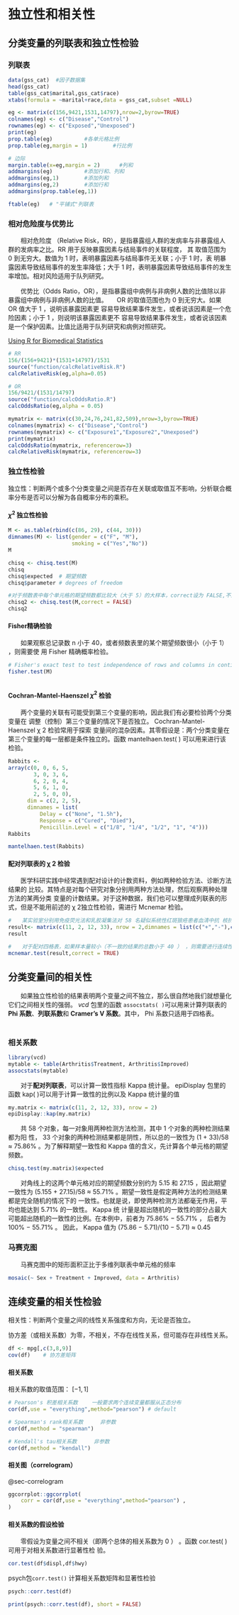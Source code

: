 # 独立性和相关性

## 分类变量的列联表和独立性检验

### 列联表

```r
data(gss_cat)  #因子数据集
head(gss_cat)
table(gss_cat$marital,gss_cat$race)
xtabs(formula = ~marital+race,data = gss_cat,subset =NULL)
```

```r
eg <- matrix(c(156,9421,1531,14797),nrow=2,byrow=TRUE)
colnames(eg) <- c("Disease","Control")
rownames(eg) <- c("Exposed","Unexposed")
print(eg)
prop.table(eg)          #各单元格比例
prop.table(eg,margin = 1)        #行比例 

# 边际
margin.table(x=eg,margin = 2)      #列和
addmargins(eg)          #添加行和、列和
addmargins(eg,1)        #添加列和
addmargins(eg,2)        #添加行和
addmargins(prop.table(eg,1))

ftable(eg)   # "平铺式"列联表
```

### 相对危险度与优势比


　　相对危险度 （Relative Risk，RR），是指暴露组人群的发病率与非暴露组人群的发病率之比。RR 用于反映暴露因素与结局事件的关联程度， 其 取值范围为 0 到无穷大。数值为 1 时，表明暴露因素与结局事件无关联；小于 1 时，表 明暴露因素导致结局事件的发生率降低；大于 1 时，表明暴露因素导致结局事件的发生率增加。相对风险适用于队列研究。

　　优势比（Odds Ratio，OR），是指暴露组中病例与非病例人数的比值除以非暴露组中病例与非病例人数的比值。　　OR 的取值范围也为 0 到无穷大。如果 OR 值大于 1 ，说明该暴露因素更 容易导致结果事件发生，或者说该因素是一个危险因素；小于 1 ，则说明该暴露因素更不 容易导致结果事件发生，或者说该因素是一个保护因素。比值比适用于队列研究和病例对照研究。

[Using R for Biomedical Statistics](https://a-little-book-of-r-for-biomedical-statistics.readthedocs.io/en/latest/src/biomedicalstats.html)


```r
# RR
156/(156+9421)*(1531+14797)/1531
source("function/calcRelativeRisk.R")
calcRelativeRisk(eg,alpha=0.05)

# OR
156/9421/(1531/14797)
source("function/calcOddsRatio.R")
calcOddsRatio(eg,alpha = 0.05)
```

```r
mymatrix <- matrix(c(30,24,76,241,82,509),nrow=3,byrow=TRUE)
colnames(mymatrix) <- c("Disease","Control")
rownames(mymatrix) <- c("Exposure1","Exposure2","Unexposed")
print(mymatrix)
calcOddsRatio(mymatrix, referencerow=3)
calcRelativeRisk(mymatrix, referencerow=3)
```



### 独立性检验

独立性：判断两个或多个分类变量之间是否存在关联或取值互不影响，分析联合概率分布是否可以分解为各自概率分布的乘积。

#### $\chi^2$ 独立性检验

```r
M <- as.table(rbind(c(86, 29), c(44, 30)))
dimnames(M) <- list(gender = c("F", "M"),
                    smoking = c("Yes","No"))
M

chisq <- chisq.test(M)
chisq
chisq$expected  # 期望频数
chisq$parameter # degrees of freedom

#对于频数表中每个单元格的期望频数都比较大（大于 5）的大样本，correct设为 FALSE,不进行连续校正
chisq2 <- chisq.test(M,correct = FALSE) 
chisq2
```

#### Fisher精确检验

　　如果观察总记录数 n 小于 40，或者频数表里的某个期望频数很小（小于 1） ，则需要使 用 Fisher 精确概率检验。

```r
# Fisher's exact test to test independence of rows and columns in contingency table
fisher.test(M)



```



#### Cochran-Mantel-Haenszel $\chi^2$ 检验

　　两个变量的关联有可能受到第三个变量的影响，因此我们有必要检验两个分类变量在 调整（控制）第三个变量的情况下是否独立。 Cochran-Mantel-Haenszel χ 2 检验常用于探索 变量间的混杂因素。其零假设是：两个分类变量在第三个变量的每一层都是条件独立的。函数 mantelhaen.test( ) 可以用来进行该检验。

```r
Rabbits <-
array(c(0, 0, 6, 5,
        3, 0, 3, 6,
        6, 2, 0, 4,
        5, 6, 1, 0,
        2, 5, 0, 0),
      dim = c(2, 2, 5),
      dimnames = list(
          Delay = c("None", "1.5h"),
          Response = c("Cured", "Died"),
          Penicillin.Level = c("1/8", "1/4", "1/2", "1", "4")))
Rabbits

mantelhaen.test(Rabbits)
```

#### 配对列联表的 χ 2 检验

　　医学科研实践中经常遇到配对设计的计数资料，例如两种检验方法、诊断方法结果的 比较。其特点是对每个研究对象分别用两种方法处理，然后观察两种处理方法的某两分类 变量的计数结果。对于这种数据，我们也可以整理成列联表的形式，但是不能用前述的 χ 2独立性检验，需进行 Mcnemar 检验。

```r
#　　某实验室分别用免疫荧光法和乳胶凝集法对 58 名疑似系统性红斑狼疮患者血清中抗 核抗体进行测定
result<- matrix(c(11, 2, 12, 33), nrow = 2,dimnames = list(c("+","-"),c("+","-")))
result

#　　对于配对四格表，如果样本量较小（不一致的结果的总数小于 40 ） ，则需要进行连续性校正。
mcnemar.test(result,correct = TRUE)
```

## 分类变量间的相关性

　　如果独立性检验的结果表明两个变量之间不独立，那么很自然地我们就想量化它们之间相关性的强弱。 *vcd* 包里的函数 `assocstats( )`可以用来计算列联表的 **Phi 系数**、**列联系数**和 **Cramer's V 系数**。其中， Phi 系数只适用于四格表。 　　 　　

### 相关系数 　　

```r
library(vcd)
mytable <- table(Arthritis$Treatment, Arthritis$Improved)
assocstats(mytable)
```

　　对于**配对列联表**，可以计算一致性指标 Kappa 统计量。 epiDisplay 包里的函数 kap( )可以用于计算一致性的比例以及 Kappa 统计量的值 　　 　　

```r
my.matrix <- matrix(c(11, 2, 12, 33), nrow = 2)
epiDisplay::kap(my.matrix)
```

　　共 58 个对象，每一对象用两种检测方法检测，其中 1 个对象的两种检测结果都为阳 性， 33 个对象的两种检测结果都是阴性，所以总的一致性为 (1 + 33)/58 ≈ 75.86% 。为了解释期望一致性和 Kappa 值的含义，先计算各个单元格的期望频数。 　　 　　

```r
chisq.test(my.matrix)$expected
```

　　对角线上的这两个单元格对应的期望频数分别约为 5.15 和 27.15 ，因此期望一致性为 (5.155 + 27.15)/58 ≈ 55.71% 。期望一致性是假定两种方法的检测结果都是完全随机的情况下的 一致性。也就是说，即使两种检测方法都毫无作用，平均也能达到 5.71% 的一致性。 Kappa 统 计量是超出随机的一致性的部分占最大可能超出随机的一致性的比例。在本例中，前者为 75.86% − 55.71% ， 后者为 100% − 55.71% 。 因此， Kappa 值为 (75.86 − 5.71)/(10 − 5.71) ≈ 0.45

### 马赛克图

　　马赛克图中的矩形面积正比于多维列联表中单元格的频率 　　

```r
mosaic(~ Sex + Treatment + Improved, data = Arthritis)
```

## 连续变量的相关性检验

相关性：判断两个变量之间的线性关系强度和方向，无论是否独立。

协方差（或相关系数）为零，不相关，不存在线性关系，但可能存在非线性关系。

```r
df <- mpg[,c(3,8,9)]
cov(df)    # 协方差矩阵
```

#### 相关系数

相关系数的取值范围： $[-1,1]$

```r
# Pearson's 积差相关系数 　　一般要求两个连续变量都服从正态分布
cor(df,use = "everything",method="pearson") # default

# Spearman's rank相关系数  　　非参数
cor(df,method = "spearman")

# Kendall's tau相关系数  　　非参数
cor(df,method = "kendall")


```

#### 相关图（correlogram）

@sec-correlogram

```r
ggcorrplot::ggcorrplot(
    corr = cor(df,use = "everything",method="pearson") ,
)
```

#### 相关系数的假设检验

　　零假设为变量之间不相关（即两个总体的相关系数为 0 ） 。函数 cor.test( ) 可用于对相关系数进行显著性检 验。

```r
cor.test(df$displ,df$hwy)
```

psych包`corr.test()` 计算相关系数矩阵和显著性检验

```r
psych::corr.test(df)

print(psych::corr.test(df), short = FALSE)
```
